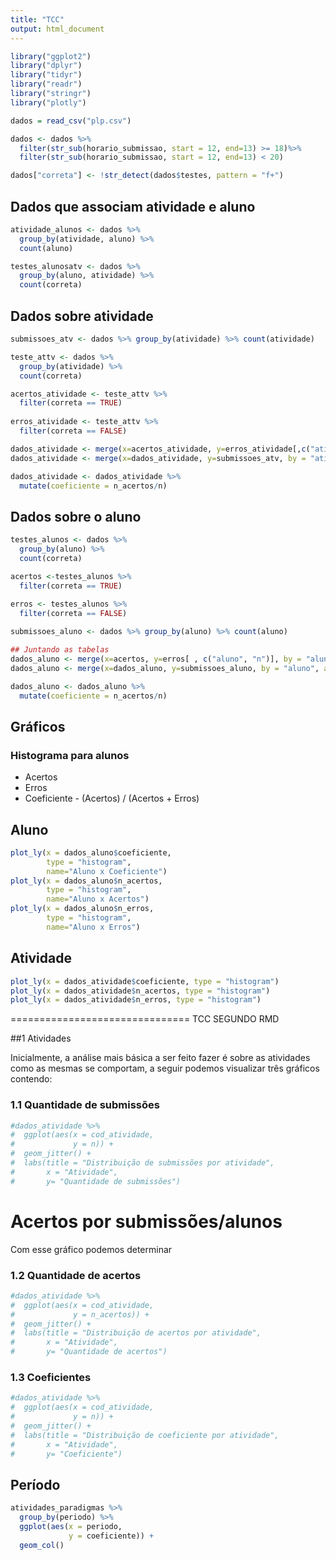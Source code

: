 ```yaml
---
title: "TCC"
output: html_document
---
```


```r
library("ggplot2")
library("dplyr")
library("tidyr")
library("readr")
library("stringr")
library("plotly")

dados = read_csv("plp.csv")

dados <- dados %>%
  filter(str_sub(horario_submissao, start = 12, end=13) >= 18)%>%
  filter(str_sub(horario_submissao, start = 12, end=13) < 20)

dados["correta"] <- !str_detect(dados$testes, pattern = "f+")

```

## Dados que associam atividade e aluno

```r

atividade_alunos <- dados %>%
  group_by(atividade, aluno) %>% 
  count(aluno)

testes_alunosatv <- dados %>%
  group_by(aluno, atividade) %>% 
  count(correta)

```

## Dados sobre atividade

```r
submissoes_atv <- dados %>% group_by(atividade) %>% count(atividade)

teste_attv <- dados %>%
  group_by(atividade) %>% 
  count(correta)

acertos_atividade <- teste_attv %>%
  filter(correta == TRUE)
  
erros_atividade <- teste_attv %>%
  filter(correta == FALSE) 

dados_atividade <- merge(x=acertos_atividade, y=erros_atividade[,c("atividade", "n")], by = "atividade", suffix = c("_acertos", "_erros"), all.x = TRUE)
dados_atividade <- merge(x=dados_atividade, y=submissoes_atv, by = "atividade", all.x = TRUE)

dados_atividade <- dados_atividade %>%
  mutate(coeficiente = n_acertos/n)

```


## Dados sobre o aluno

```r
testes_alunos <- dados %>%
  group_by(aluno) %>% 
  count(correta)

acertos <-testes_alunos %>%
  filter(correta == TRUE)
  
erros <- testes_alunos %>%
  filter(correta == FALSE)

submissoes_aluno <- dados %>% group_by(aluno) %>% count(aluno)

## Juntando as tabelas
dados_aluno <- merge(x=acertos, y=erros[ , c("aluno", "n")], by = "aluno",suffix = c("_acertos", "_erros"), all.x = TRUE)
dados_aluno <- merge(x=dados_aluno, y=submissoes_aluno, by = "aluno", all.x = TRUE)

dados_aluno <- dados_aluno %>%
  mutate(coeficiente = n_acertos/n)

```


## Gráficos

### Histograma para alunos

* Acertos
* Erros
* Coeficiente - (Acertos) / (Acertos + Erros)

## Aluno

```r

plot_ly(x = dados_aluno$coeficiente,
        type = "histogram",
        name="Aluno x Coeficiente")
plot_ly(x = dados_aluno$n_acertos,
        type = "histogram",
        name="Aluno x Acertos")
plot_ly(x = dados_aluno$n_erros,
        type = "histogram",
        name="Aluno x Erros")

```
 
## Atividade

```r
plot_ly(x = dados_atividade$coeficiente, type = "histogram")
plot_ly(x = dados_atividade$n_acertos, type = "histogram")
plot_ly(x = dados_atividade$n_erros, type = "histogram")

```

=============================== TCC SEGUNDO RMD

##1 Atividades

Inicialmente, a análise mais básica a ser feito fazer é sobre as atividades como as mesmas se comportam, a seguir podemos visualizar três gráficos contendo:

### 1.1 Quantidade de submissões

```r


#dados_atividade %>% 
#  ggplot(aes(x = cod_atividade,
#             y = n)) +
#  geom_jitter() +
#  labs(title = "Distribuição de submissões por atividade",
#       x = "Atividade",
#       y= "Quantidade de submissões")

```

# Acertos por submissões/alunos

Com esse gráfico podemos determinar

### 1.2 Quantidade de acertos

```r
#dados_atividade %>% 
#  ggplot(aes(x = cod_atividade,
#             y = n_acertos)) +
#  geom_jitter() +
#  labs(title = "Distribuição de acertos por atividade",
#       x = "Atividade",
#       y= "Quantidade de acertos")

```

### 1.3 Coeficientes

```r
#dados_atividade %>% 
#  ggplot(aes(x = cod_atividade,
#             y = n)) +
#  geom_jitter() +
#  labs(title = "Distribuição de coeficiente por atividade",
#       x = "Atividade",
#       y= "Coeficiente")

```

## Período

```r
atividades_paradigmas %>% 
  group_by(periodo) %>% 
  ggplot(aes(x = periodo,
             y = coeficiente)) +
  geom_col()
```
